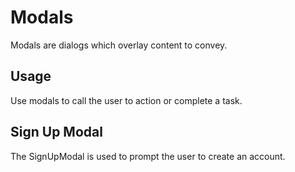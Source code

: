 
<Meta title="Design System|Modals" component={SignUpModal} />

# Modals

Modals are dialogs which overlay content to convey.

## Usage

Use modals to call the user to action or complete a task.

<!-- ## Sign In Modal

The SignInModal is used to prompt the user to sign in to their account.

<Preview withToolbar>
  <Story name="signIn">
    <SignInModal showModal={boolean('Show Modal', true)} />
  </Story>
</Preview> -->

## Sign Up Modal

The SignUpModal is used to prompt the user to create an account.

<Preview withToolbar>
  <Story name="signUp">
    <SignUpModal showModal={boolean('Show Modal', true)} />
  </Story>
</Preview>
